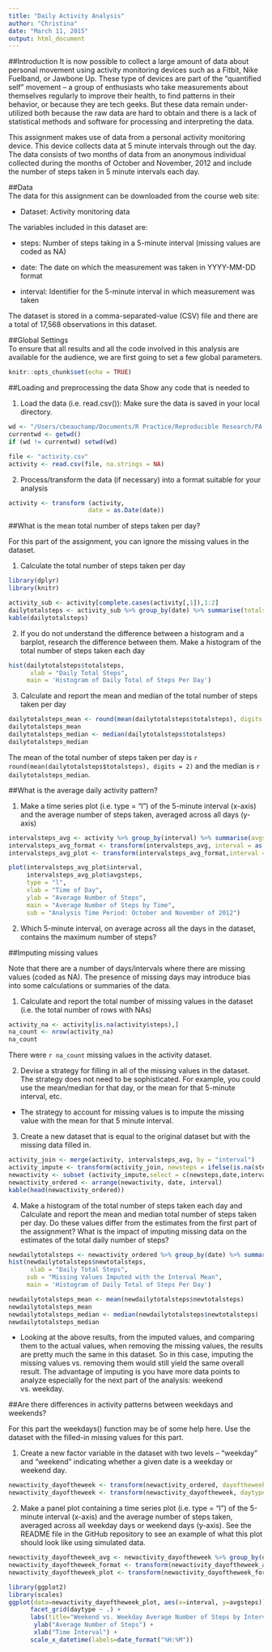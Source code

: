 ```yaml
---
title: "Daily Activity Analysis"
author: "Christina"
date: "March 11, 2015"
output: html_document
---
```

##Introduction
It is now possible to collect a large amount of data about personal movement using activity monitoring devices such as a Fitbit, Nike Fuelband, or Jawbone Up. These type of devices are part of the “quantified self” movement – a group of enthusiasts who take measurements about themselves regularly to improve their health, to find patterns in their behavior, or because they are tech geeks. But these data remain under-utilized both because the raw data are hard to obtain and there is a lack of statistical methods and software for processing and interpreting the data.

This assignment makes use of data from a personal activity monitoring device. This device collects data at 5 minute intervals through out the day. The data consists of two months of data from an anonymous individual collected during the months of October and November, 2012 and include the number of steps taken in 5 minute intervals each day.

##Data  
The data for this assignment can be downloaded from the course web site:

*  Dataset: Activity monitoring data

The variables included in this dataset are:

* steps: Number of steps taking in a 5-minute interval (missing values are coded as NA)

* date: The date on which the measurement was taken in YYYY-MM-DD format

* interval: Identifier for the 5-minute interval in which measurement was taken

The dataset is stored in a comma-separated-value (CSV) file and there are a total of 17,568 observations in this dataset.  

##Global Settings  
To ensure that all results and all the code involved in this analysis are available for the audience, we are first going to set a few global parameters.  
```r
knitr::opts_chunk$set(echo = TRUE)
```

##Loading and preprocessing the data
Show any code that is needed to

1. Load the data (i.e. read.csv()): Make sure the data is saved in your local directory.  
```r
wd <- "/Users/cbeauchamp/Documents/R Practice/Reproducible Research/PA 1"
currentwd <- getwd()
if (wd != currentwd) setwd(wd)
```

```r
file <- "activity.csv"
activity <- read.csv(file, na.strings = NA)
```

2. Process/transform the data (if necessary) into a format suitable for your analysis 
```r
activity <- transform (activity, 
                      date = as.Date(date))
```

##What is the mean total number of steps taken per day?

For this part of the assignment, you can ignore the missing values in the dataset.

1. Calculate the total number of steps taken per day
```r
library(dplyr)
library(knitr)

activity_sub <- activity[complete.cases(activity[,1]),1:2]
dailytotalsteps <- activity_sub %>% group_by(date) %>% summarise(totalsteps = sum(steps))
kable(dailytotalsteps)
```

2. If you do not understand the difference between a histogram and a barplot, research the difference between them. Make a histogram of the total number of steps taken each day

```r
hist(dailytotalsteps$totalsteps,
      xlab = "Daily Total Steps",
     main = 'Histogram of Daily Total of Steps Per Day')
```

3. Calculate and report the mean and median of the total number of steps taken per day
```r
dailytotalsteps_mean <- round(mean(dailytotalsteps$totalsteps), digits = 2)
dailytotalsteps_mean
dailytotalsteps_median <- median(dailytotalsteps$totalsteps)
dailytotalsteps_median
```
The mean of the total number of steps taken per day is `r round(mean(dailytotalsteps$totalsteps), digits = 2)` and the median is `r dailytotalsteps_median`.

##What is the average daily activity pattern?

1. Make a time series plot (i.e. type = "l") of the 5-minute interval (x-axis) and the average number of steps taken, averaged across all days (y-axis)
```r
intervalsteps_avg <- activity %>% group_by(interval) %>% summarise(avgsteps = mean(steps, na.rm = TRUE))
intervalsteps_avg_format <- transform(intervalsteps_avg, interval = as.character(sprintf("%04d", intervalsteps_avg$interval)))
intervalsteps_avg_plot <- transform(intervalsteps_avg_format,interval = strptime(intervalsteps_avg_format$interval, "%H%M"))

plot(intervalsteps_avg_plot$interval,
     intervalsteps_avg_plot$avgsteps, 
     type = "l",
     xlab = "Time of Day",
     ylab = "Average Number of Steps",
     main = "Average Number of Steps by Time",
     sub = "Analysis Time Period: October and November of 2012")

```  

2. Which 5-minute interval, on average across all the days in the dataset, contains the maximum number of steps?

##Imputing missing values

Note that there are a number of days/intervals where there are missing values (coded as NA). The presence of missing days may introduce bias into some calculations or summaries of the data.

1. Calculate and report the total number of missing values in the dataset (i.e. the total number of rows with NAs)
```r
activity_na <- activity[is.na(activity$steps),]
na_count <- nrow(activity_na)
na_count
```
There were `r na_count` missing values in the activity dataset.

2. Devise a strategy for filling in all of the missing values in the dataset. The strategy does not need to be sophisticated. For example, you could use the mean/median for that day, or the mean for that 5-minute interval, etc.
* The strategy to account for missing values is to impute the missing value with the mean for that 5 minute interval.

3. Create a new dataset that is equal to the original dataset but with the missing data filled in.
```r
activity_join <- merge(activity, intervalsteps_avg, by = "interval") 
activity_impute <- transform(activity_join, newsteps = ifelse(is.na(steps), avgsteps, steps ))
newactivity <- subset (activity_impute,select = c(newsteps,date,interval))
newactivity_ordered <- arrange(newactivity, date, interval)
kable(head(newactivity_ordered))
```

4. Make a histogram of the total number of steps taken each day and Calculate and report the mean and median total number of steps taken per day. Do these values differ from the estimates from the first part of the assignment? What is the impact of imputing missing data on the estimates of the total daily number of steps?
```r
newdailytotalsteps <- newactivity_ordered %>% group_by(date) %>% summarise(newtotalsteps = sum(newsteps))
hist(newdailytotalsteps$newtotalsteps,
      xlab = "Daily Total Steps",
     sub = "Missing Values Imputed with the Interval Mean",
     main = 'Histogram of Daily Total of Steps Per Day')

newdailytotalsteps_mean <- mean(newdailytotalsteps$newtotalsteps)
newdailytotalsteps_mean
newdailytotalsteps_median <- median(newdailytotalsteps$newtotalsteps)
newdailytotalsteps_median
```

* Looking at the above results, from the imputed values, and comparing them to the actual values, when removing the missing values, the results are pretty much the same in this dataset. So in this case, imputing the missing values vs. removing them would still yield the same overall result.  The advantage of imputing is you have more data points to analyze especially for the next part of the analysis: weekend vs. weekday.  

##Are there differences in activity patterns between weekdays and weekends?

For this part the weekdays() function may be of some help here. Use the dataset with the filled-in missing values for this part.

1. Create a new factor variable in the dataset with two levels – “weekday” and “weekend” indicating whether a given date is a weekday or weekend day.

```r
newactivity_dayoftheweek <- transform(newactivity_ordered, dayoftheweek = weekdays(date))
newactivity_dayoftheweek <- transform(newactivity_dayoftheweek, daytype = as.factor(ifelse(dayoftheweek == "Saturday" | dayoftheweek == "Sunday", "weekend", "weekday")))
```

2. Make a panel plot containing a time series plot (i.e. type = "l") of the 5-minute interval (x-axis) and the average number of steps taken, averaged across all weekday days or weekend days (y-axis). See the README file in the GitHub repository to see an example of what this plot should look like using simulated data.

```r
newactivity_dayoftheweek_avg <- newactivity_dayoftheweek %>% group_by(daytype, interval) %>% summarise(avgsteps = mean(newsteps))
newactivity_dayoftheweek_format <- transform(newactivity_dayoftheweek_avg, interval = as.character(sprintf("%04d", newactivity_dayoftheweek_avg$interval)))
newactivity_dayoftheweek_plot <- transform(newactivity_dayoftheweek_format,interval = strptime(newactivity_dayoftheweek_format$interval, "%H%M"))

library(ggplot2)
library(scales)
ggplot(data=newactivity_dayoftheweek_plot, aes(x=interval, y=avgsteps)) +  geom_line()  + 
      facet_grid(daytype ~ .) +
      labs(title="Weekend vs. Weekday Average Number of Steps by Interval") +
       ylab("Average Number of Steps") +
       xlab("Time Interval") +
      scale_x_datetime(labels=date_format("%H:%M"))
```
